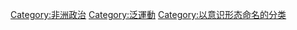 [[Category:非洲政治|Category:非洲政治]]
[[Category:泛運動|Category:泛運動]]
[[Category:以意识形态命名的分类|Category:以意识形态命名的分类]]